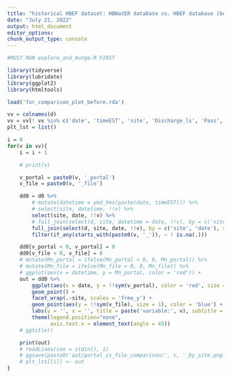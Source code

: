 ```yaml
---
title: "historical HBEF dataset: HBWatER database vs. HBEF database (before merger)"
date: "July 21, 2022"
output: html_document
editor_options:
chunk_output_type: console
---
```


```r

#MUST RUN explore_and_munge.R FIRST

library(tidyverse)
library(lubridate)
library(ggplot2)
library(htmltools)

load('for_comparison_plot_before.rda')
```

```r

vv = colnames(d)
vv = vv[! vv %in% c('date', 'timeEST', 'site', 'Discharge_ls', 'Pass', 'FieldCode', 'VarCode', 'hydroGraph', 'Al-Ferron', 'ANCMet', 'PrecipCatch', 'duplicate')]
plt_lst = list()

i = 0
for(v in vv){
    i = i + 1

    # print(v)

    v_portal = paste0(v, '_portal')
    v_file = paste0(v, '_file')

    dd0 = d0 %>%
        # mutate(datetime = ymd_hms(paste(date, timeEST))) %>%
        # select(site, datetime, !!v) %>%
        select(site, date, !!v) %>%
        # full_join(select(d, site, datetime = date, !!v), by = c('site', 'date'), suffix = c('_portal', '_file')) %>%
        full_join(select(d, site, date, !!v), by = c('site', 'date'), suffix = c('_portal', '_file')) %>%
        filter(if_any(starts_with(paste0(v, '_')), ~ ! is.na(.)))

    dd0[v_portal < 0, v_portal] = 0
    dd0[v_file < 0, v_file] = 0
    # mutate(Mn_portal = ifelse(Mn_portal < 0, 0, Mn_portal)) %>%
    # mutate(Mn_file = ifelse(Mn_file < 0, 0, Mn_file)) %>%
    # ggplot(aes(x = datetime, y = Mn_portal, color = 'red')) +
    out = dd0 %>%
        ggplot(aes(x = date, y = !!sym(v_portal), color = 'red', size = 1.5)) +
        geom_point() +
        facet_wrap(.~site, scales = 'free_y') +
        geom_point(aes(y = !!sym(v_file), size = 1), color = 'blue') +
        labs(y = '', x = '', title = paste('variable:', v), subtitle = "red = HBWatER Portal (EDI); blue = HBEF database") +
        theme(legend.position="none",
              axis.text.x = element_text(angle = 45))
    # ggtitle()

    print(out)
    # readLines(con = stdin(), 1)
    # ggsave(paste0('out/portal_vs_file_comparison/', v, '_by_site.png'), width = 10, height = 8)
    # plt_lst[[i]] <- out
}
```
